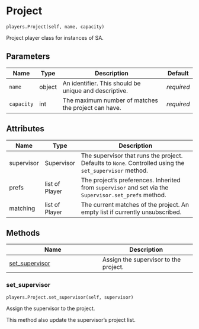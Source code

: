 # Project { #matching.players.Project }

`players.Project(self, name, capacity)`

Project player class for instances of SA.

## Parameters

| Name       | Type   | Description                                           | Default    |
|------------|--------|-------------------------------------------------------|------------|
| `name`     | object | An identifier. This should be unique and descriptive. | _required_ |
| `capacity` | int    | The maximum number of matches the project can have.   | _required_ |

## Attributes

| Name       | Type           | Description                                                                                                 |
|------------|----------------|-------------------------------------------------------------------------------------------------------------|
| supervisor | Supervisor     | The supervisor that runs the project. Defaults to ``None``. Controlled using the ``set_supervisor`` method. |
| prefs      | list of Player | The project's preferences. Inherited from ``supervisor`` and set via the ``Supervisor.set_prefs`` method.   |
| matching   | list of Player | The current matches of the project. An empty list if currently unsubscribed.                                |

## Methods

| Name | Description |
| --- | --- |
| [set_supervisor](#matching.players.Project.set_supervisor) | Assign the supervisor to the project. |

### set_supervisor { #matching.players.Project.set_supervisor }

`players.Project.set_supervisor(self, supervisor)`

Assign the supervisor to the project.

This method also update the supervisor's project list.